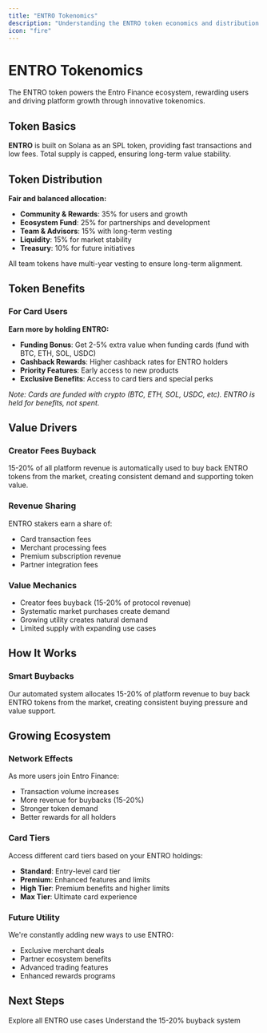```yaml
---
title: "ENTRO Tokenomics"
description: "Understanding the ENTRO token economics and distribution model"
icon: "fire"
---
```


# ENTRO Tokenomics

The ENTRO token powers the Entro Finance ecosystem, rewarding users and driving platform growth through innovative tokenomics.

## Token Basics

**ENTRO** is built on Solana as an SPL token, providing fast transactions and low fees. Total supply is capped, ensuring long-term value stability.

## Token Distribution

**Fair and balanced allocation:**
- **Community & Rewards**: 35% for users and growth
- **Ecosystem Fund**: 25% for partnerships and development  
- **Team & Advisors**: 15% with long-term vesting
- **Liquidity**: 15% for market stability
- **Treasury**: 10% for future initiatives

All team tokens have multi-year vesting to ensure long-term alignment.

## Token Benefits

### For Card Users

**Earn more by holding ENTRO:**
- **Funding Bonus**: Get 2-5% extra value when funding cards (fund with BTC, ETH, SOL, USDC)
- **Cashback Rewards**: Higher cashback rates for ENTRO holders
- **Priority Features**: Early access to new products
- **Exclusive Benefits**: Access to card tiers and special perks

*Note: Cards are funded with crypto (BTC, ETH, SOL, USDC, etc). ENTRO is held for benefits, not spent.*

## Value Drivers

### Creator Fees Buyback

15-20% of all platform revenue is automatically used to buy back ENTRO tokens from the market, creating consistent demand and supporting token value.

### Revenue Sharing

ENTRO stakers earn a share of:
- Card transaction fees
- Merchant processing fees
- Premium subscription revenue
- Partner integration fees

### Value Mechanics

- Creator fees buyback (15-20% of protocol revenue)
- Systematic market purchases create demand
- Growing utility creates natural demand
- Limited supply with expanding use cases

## How It Works

### Smart Buybacks

Our automated system allocates 15-20% of platform revenue to buy back ENTRO tokens from the market, creating consistent buying pressure and value support.

## Growing Ecosystem

### Network Effects

As more users join Entro Finance:
- Transaction volume increases
- More revenue for buybacks (15-20%)
- Stronger token demand
- Better rewards for all holders

### Card Tiers

Access different card tiers based on your ENTRO holdings:
- **Standard**: Entry-level card tier
- **Premium**: Enhanced features and limits
- **High Tier**: Premium benefits and higher limits
- **Max Tier**: Ultimate card experience

### Future Utility

We're constantly adding new ways to use ENTRO:
- Exclusive merchant deals
- Partner ecosystem benefits
- Advanced trading features
- Enhanced rewards programs

## Next Steps

<CardGroup cols={2}>
  <Card
    title="Token Utility"
    icon="wrench"
    href="/tokenomics/utility"
  >
    Explore all ENTRO use cases
  </Card>
  <Card
    title="Buyback Mechanism"
    icon="chart-line"
    href="/tokenomics/buyback-mechanism"
  >
    Understand the 15-20% buyback system
  </Card>
</CardGroup>